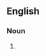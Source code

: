 {{also|Thespians}}
==English==

===Noun===
{{head|en|noun plural form}}

# {{plural of|thespian|lang=en}}